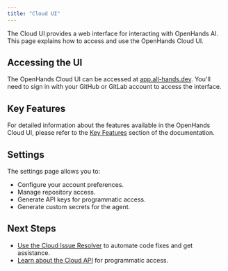 ```yaml
---
title: "Cloud UI"
---
```


The Cloud UI provides a web interface for interacting with OpenHands AI. This page explains how to access and use the OpenHands Cloud UI.

## Accessing the UI

The OpenHands Cloud UI can be accessed at [app.all-hands.dev](https://app.all-hands.dev). You'll need to sign in with your GitHub or GitLab account to access the interface.

## Key Features

For detailed information about the features available in the OpenHands Cloud UI, please refer to the [Key Features](/modules/usage/key-features) section of the documentation.

## Settings

The settings page allows you to:

* Configure your account preferences.
* Manage repository access.
* Generate API keys for programmatic access.
* Generate custom secrets for the agent.

## Next Steps

* [Use the Cloud Issue Resolver](/modules/usage/cloud/cloud-issue-resolver) to automate code fixes and get assistance.
* [Learn about the Cloud API](/modules/usage/cloud/cloud-api) for programmatic access.
